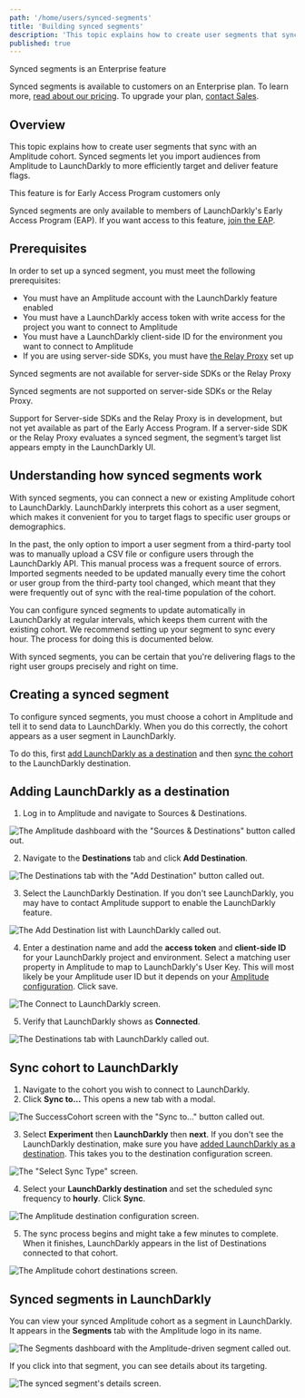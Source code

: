 ```yaml
---
path: '/home/users/synced-segments'
title: 'Building synced segments'
description: 'This topic explains how to create user segments that sync with an Amplitude cohort.'
published: true
---
```


<Feature flagKey="syncedSegments">
<Callout intent="primary">
  <CalloutTitle>Synced segments is an Enterprise feature</CalloutTitle>
  <CalloutDescription>

Synced segments is available to customers on an Enterprise plan. To learn more, [read about our pricing](https://launchdarkly.com/pricing/). To upgrade your plan, [contact Sales](https://launchdarkly.com/contact-sales/).

  </CalloutDescription>
</Callout>
</Feature>

## Overview

This topic explains how to create user segments that sync with an Amplitude cohort. Synced segments let you import audiences from Amplitude to LaunchDarkly to more efficiently target and deliver feature flags.

<Feature flagKey="syncedSegments" showWhenVariation={false}>
<Callout intent="info">
  <CalloutTitle>This feature is for Early Access Program customers only</CalloutTitle>
  <CalloutDescription>

Synced segments are only available to members of LaunchDarkly's Early Access Program (EAP). If you want access to this feature, [join the EAP](https://docs.google.com/forms/d/e/1FAIpQLScJ5qCC_RZTW9pPSXVZk9HaKzpltNAeoQb2t6gh7dLicwQWQQ/viewform).

  </CalloutDescription>
</Callout> 
</Feature>

## Prerequisites

In order to set up a synced segment, you must meet the following prerequisites:

<ul>
  <li>You must have an Amplitude account with the LaunchDarkly feature enabled</li>
  <li>You must have a LaunchDarkly access token with write access for the project you want to connect to Amplitude</li>
  <li>You must have a LaunchDarkly client-side ID for the environment you want to connect to Amplitude</li>
  <Feature flagKey="syncedSegments">
    <li>If you are using server-side SDKs, you must have <a href="/home/relay-proxy">the Relay Proxy</a> set up</li>
  </Feature>
</ul>

<Feature flagKey="syncedSegments" showWhenVariation={false}>
<Callout intent="info">
  <CalloutTitle>Synced segments are not available for server-side SDKs or the Relay Proxy</CalloutTitle>
  <CalloutDescription>

 Synced segments are not supported on server-side SDKs or the Relay Proxy.

 Support for Server-side SDKs and the Relay Proxy is in development, but not yet available as part of the Early Access Program. If a server-side SDK or the Relay Proxy evaluates a synced segment, the segment’s target list appears empty in the LaunchDarkly UI.

  </CalloutDescription>
</Callout>
</Feature>

## Understanding how synced segments work

With synced segments, you can connect a new or existing Amplitude cohort to LaunchDarkly. LaunchDarkly interprets this cohort as a user segment, which makes it convenient for you to target flags to specific user groups or demographics.

In the past, the only option to import a user segment from a third-party tool was to manually upload a CSV file or configure users through the LaunchDarkly API. This manual process was a frequent source of errors. Imported segments needed to be updated manually every time the cohort or user group from the third-party tool changed, which meant that they were frequently out of sync with the real-time population of the cohort.

You can configure synced segments to update automatically in LaunchDarkly at regular intervals, which keeps them current with the existing cohort. We recommend setting up your segment to sync every hour. The process for doing this is documented below.

With synced segments, you can be certain that you're delivering flags to the right user groups precisely and right on time.

## Creating a synced segment

To configure synced segments, you must choose a cohort in Amplitude and tell it to send data to LaunchDarkly. When you do this correctly, the cohort appears as a user segment in LaunchDarkly.

To do this, first [add LaunchDarkly as a destination](#adding-launchdarkly-as-a-destination) and then [sync the cohort](#sync-cohort-to-launchdarkly) to the LaunchDarkly destination.

## Adding LaunchDarkly as a destination

1. Log in to Amplitude and navigate to Sources & Destinations.

![The Amplitude dashboard with the "Sources & Destinations" button called out.](../../images/segments-amplitude-sources-destinations.png)

2. Navigate to the **Destinations** tab and click **Add Destination**.

![The Destinations tab with the "Add Destination" button called out.](../../images/segments-amplitude-add-destination.png)

3. Select the LaunchDarkly Destination. If you don't see LaunchDarkly, you may have to contact Amplitude support to enable the LaunchDarkly feature.

![The Add Destination list with LaunchDarkly called out.](../../images/segments-amplitude-launchdarkly-destination.png)

4. Enter a destination name and add the **access token** and **client-side ID** for your LaunchDarkly project and environment. Select a matching user property in Amplitude to map to LaunchDarkly's User Key. This will most likely be your Amplitude user ID but it depends on your [Amplitude configuration](https://help.amplitude.com/hc/en-us/articles/206404628-Step-2-Identifying-your-users). Click save.

![The Connect to LaunchDarkly screen.](../../images/segments-amplitude-configure-destination.png)

5. Verify that LaunchDarkly shows as **Connected**.

![The Destinations tab with LaunchDarkly called out.](../../images/segments-amplitude-connected-destination.png)

## Sync cohort to LaunchDarkly

1. Navigate to the cohort you wish to connect to LaunchDarkly.
2. Click **Sync to...** This opens a new tab with a modal.

![The SuccessCohort screen with the "Sync to..." button called out.](../../images/segments-amplitude-sync.png)

3. Select **Experiment** then **LaunchDarkly** then **next**. If you don't see the LaunchDarkly destination, make sure you have [added LaunchDarkly as a destination](#adding-launchdarkly-as-a-destination). This takes you to the destination configuration screen.

![The "Select Sync Type" screen.](../../images/segments-amplitude-select-sync-type.png)

4. Select your **LaunchDarkly destination** and set the scheduled sync frequency to **hourly**. Click **Sync**.

![The Amplitude destination configuration screen.](../../images/segments-amplitude-destination-config.png)

5. The sync process begins and might take a few minutes to complete. When it finishes, LaunchDarkly appears in the list of Destinations connected to that cohort.

![The Amplitude cohort destinations screen.](../../images/segments-amplitude-cohort-destinations.png)

## Synced segments in LaunchDarkly

You can view your synced Amplitude cohort as a segment in LaunchDarkly. It appears in the **Segments** tab with the Amplitude logo in its name.

![The Segments dashboard with the Amplitude-driven segment called out.](../../images/segments-amplitude-dashboard-callout.png)

If you click into that segment, you can see details about its targeting.

![The synced segment's details screen.](../../images/segments-amplitude-sync-in-ld.png)
